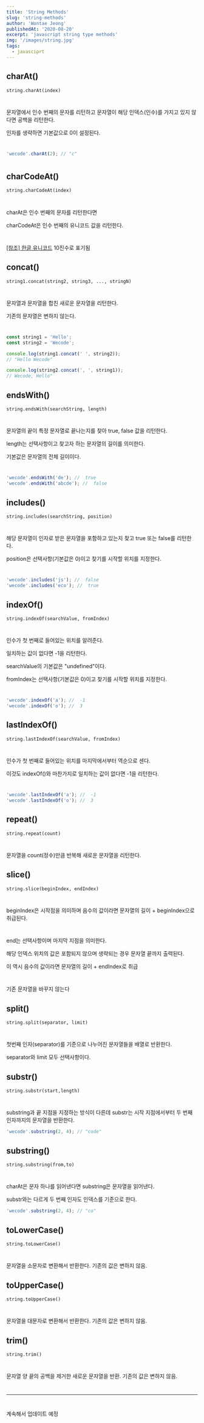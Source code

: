 ---
title: 'String Methods'
slug: 'string-methods'
author: 'Wontae Jeong'
publishedAt: '2020-08-20'
excerpt: 'javascript string type methods'
img: '/images/string.jpg'
tags:
  - javasciprt
---

## charAt()

`string.charAt(index)`

#

문자열에서 인수 번째의 문자를 리턴하고 문자열이 해당 인덱스(인수)를 가지고 있지 않다면 공백을 리턴한다.

인자를 생략하면 기본값으로 0이 설정된다.

#

```js
'wecode'.charAt(2); // "c"
```

#

## charCodeAt()

`string.charCodeAt(index)`

#

charAt은 인수 번째의 문자를 리턴한다면

charCodeAt은 인수 번째의 유니코드 값을 리턴한다.

#

[[참조] 한글 유니코드](http://www.unicode.org/charts/PDF/UAC00.pdf) 10진수로 표기됨

## concat()

`string1.concat(string2, string3, ..., stringN)`

#

문자열과 문자열을 합친 새로운 문자열을 리턴한다.

기존의 문자열은 변하지 않는다.

#

```js
const string1 = 'Hello';
const string2 = 'Wecode';

console.log(string1.concat(' ', string2));
// "Hello Wecode"

console.log(string2.concat(', ', string1));
// Wecode, Hello"
```

## endsWith()

`string.endsWith(searchString, length)`

#

문자열의 끝이 특정 문자열로 끝나는지를 찾아 true, false 값을 리턴한다.

length는 선택사항이고 찾고자 하는 문자열의 길이를 의미한다.

기본값은 문자열의 전체 길이이다.

#

```js
'wecode'.endsWith('de'); //  true
'wecode'.endsWith('abcde'); //  false
```

## includes()

`string.includes(searchString, position)`

#

해당 문자열이 인자로 받은 문자열을 포함하고 있는지 찾고 true 또는 false를 리턴한다.

position은 선택사항(기본값은 0)이고 찾기를 시작할 위치를 지정한다.

#

```js
'wecode'.includes('js'); //  false
'wecode'.includes('eco'); //  true
```

## indexOf()

`string.indexOf(searchValue, fromIndex)`

#

인수가 첫 번째로 들어있는 위치를 알려준다.

일치하는 값이 없다면 -1을 리턴한다.

searchValue의 기본값은 "undefined"이다.

fromIndex는 선택사항(기본값은 0)이고 찾기를 시작할 위치를 지정한다.

#

```js
'wecode'.indexOf('a'); //  -1
'wecode'.indexOf('o'); //  3
```

## lastIndexOf()

`string.lastIndexOf(searchValue, fromIndex)`

#

인수가 첫 번째로 들어있는 위치를 마지막에서부터 역순으로 센다.

이것도 indexOf()와 마찬가지로 일치하는 값이 없다면 -1을 리턴한다.

#

```js
'wecode'.lastIndexOf('a'); //  -1
'wecode'.lastIndexOf('o'); //  3
```

## repeat()

`string.repeat(count)`

#

문자열을 count(정수)만큼 반복해 새로운 문자열을 리턴한다.

## slice()

`string.slice(beginIndex, endIndex)`

#

beginIndex은 시작점을 의미하며 음수의 값이라면 문자열의 길이 + beginIndex으로 취급된다.

#

end는 선택사항이며 마지막 지점을 의미한다.

해당 인덱스 위치의 값은 포함되지 않으며 생략되는 경우 문자열 끝까지 출력된다.

이 역시 음수의 값이라면 문자열의 길이 + endIndex로 취급

#

기존 문자열을 바꾸지 않는다

## split()

`string.split(separator, limit)`

#

첫번째 인자(separator)를 기준으로 나누어진 문자열들을 배열로 반환한다.

separator와 limit 모두 선택사항이다.

## substr()

`string.substr(start,length)`

#

substring과 끝 지점을 지정하는 방식이 다른데 substr는 시작 지점에서부터 두 번째 인자까지의 문자열을 반환한다.

```js
'wecode'.substring(2, 4); // "code"
```

## substring()

`string.substring(from,to)`

#

charAt은 문자 하나를 읽어낸다면 substring은 문자열을 읽어낸다.

substr와는 다르게 두 번째 인자도 인덱스를 기준으로 한다.

```js
'wecode'.substring(2, 4); // "co"
```

## toLowerCase()

`string.toLowerCase()`

#

문자열을 소문자로 변환해서 반환한다. 기존의 값은 변하지 않음.

## toUpperCase()

`string.toUpperCase()`

#

문자열을 대문자로 변환해서 반환한다. 기존의 값은 변하지 않음.

## trim()

`string.trim()`

#

문자열 양 끝의 공백을 제거한 새로운 문자열을 반환. 기존의 값은 변하지 않음.

#

---

#

계속해서 업데이트 예정
